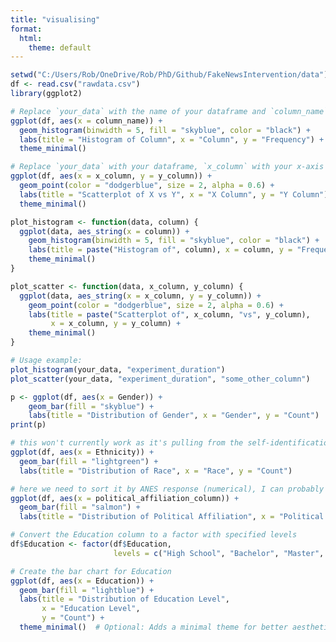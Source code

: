```yaml
---
title: "visualising"
format:
  html:
    theme: default
---
```

```r
setwd("C:/Users/Rob/OneDrive/Rob/PhD/Github/FakeNewsIntervention/data")
df <- read.csv("rawdata.csv")
library(ggplot2)

```

```r

# Replace `your_data` with the name of your dataframe and `column_name` with the column you want to plot
ggplot(df, aes(x = column_name)) +
  geom_histogram(binwidth = 5, fill = "skyblue", color = "black") +
  labs(title = "Histogram of Column", x = "Column", y = "Frequency") +
  theme_minimal()

```

```r
# Replace `your_data` with your dataframe, `x_column` with your x-axis variable, and `y_column` with your y-axis variable
ggplot(df, aes(x = x_column, y = y_column)) +
  geom_point(color = "dodgerblue", size = 2, alpha = 0.6) +
  labs(title = "Scatterplot of X vs Y", x = "X Column", y = "Y Column") +
  theme_minimal()

```

```r
plot_histogram <- function(data, column) {
  ggplot(data, aes_string(x = column)) +
    geom_histogram(binwidth = 5, fill = "skyblue", color = "black") +
    labs(title = paste("Histogram of", column), x = column, y = "Frequency") +
    theme_minimal()
}

plot_scatter <- function(data, x_column, y_column) {
  ggplot(data, aes_string(x = x_column, y = y_column)) +
    geom_point(color = "dodgerblue", size = 2, alpha = 0.6) +
    labs(title = paste("Scatterplot of", x_column, "vs", y_column),
         x = x_column, y = y_column) +
    theme_minimal()
}

# Usage example:
plot_histogram(your_data, "experiment_duration")
plot_scatter(your_data, "experiment_duration", "some_other_column")

```

```r
p <- ggplot(df, aes(x = Gender)) +
    geom_bar(fill = "skyblue") +
    labs(title = "Distribution of Gender", x = "Gender", y = "Count")
print(p)

```

```r
# this won't currently work as it's pulling from the self-identification ethnicity column which has far too many distinct entries to be represented well visually. I am not sure how we could get the basic racial data from prolific but it's also not useful for any actual testing we want to do, so probably wouldn't worry about it
ggplot(df, aes(x = Ethnicity)) +
  geom_bar(fill = "lightgreen") +
  labs(title = "Distribution of Race", x = "Race", y = "Count")

```

```r
# here we need to sort it by ANES response (numerical), I can probably pull some of the data I used in my cleaning doc 
ggplot(df, aes(x = political_affiliation_column)) +
  geom_bar(fill = "salmon") +
  labs(title = "Distribution of Political Affiliation", x = "Political Affiliation", y = "Count")

```

```r
# Convert the Education column to a factor with specified levels
df$Education <- factor(df$Education, 
                       levels = c("High School", "Bachelor", "Master", "Doctorate", "Other"))

# Create the bar chart for Education
ggplot(df, aes(x = Education)) +
  geom_bar(fill = "lightblue") +
  labs(title = "Distribution of Education Level",
       x = "Education Level",
       y = "Count") +
  theme_minimal()  # Optional: Adds a minimal theme for better aesthetics
```

```r

```

